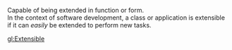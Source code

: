 Capable of being extended in function or form.
<br/>In the context of software development, a class or application is extensible if it can ''easily'' be extended to perform new tasks.

[[gl:Extensible]]
